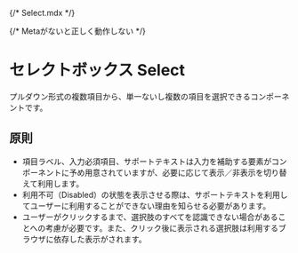 {/* Select.mdx */}


{/* Metaがないと正しく動作しない */}

<Meta title="Select" of={SelectStories} />

# セレクトボックス Select

プルダウン形式の複数項目から、単一ないし複数の項目を選択できるコンポーネントです。

## 原則

- 項目ラベル、入力必須項目、サポートテキストは入力を補助する要素がコンポーネントに予め用意されていますが、必要に応じて表示／非表示を切り替えて利用します。
- 利用不可（Disabled）の状態を表示させる際は、サポートテキストを利用してユーザーに利用することができない理由を知らせる必要があります。
- ユーザーがクリックするまで、選択肢のすべてを認識できない場合があることへの考慮が必要です。また、クリック後に表示される選択肢は利用するブラウザに依存した表示がされます。

<Canvas />
<Controls />

<Stories />
